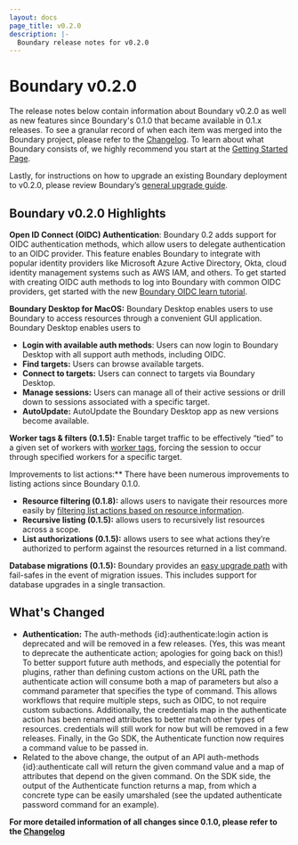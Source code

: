 ```yaml
---
layout: docs
page_title: v0.2.0
description: |-
  Boundary release notes for v0.2.0
---
```


# Boundary v0.2.0

The release notes below contain information about Boundary v0.2.0 as well as new features since Boundary's 0.1.0 that became available in 0.1.x releases. To see a granular record of when each item was merged into the Boundary project, please refer to the [Changelog](https://github.com/hashicorp/boundary/blob/main/CHANGELOG.md). To learn about what Boundary consists of, we highly recommend you start at the [Getting Started Page](/boundary/docs/getting-started).

Lastly, for instructions on how to upgrade an existing Boundary deployment to v0.2.0, please review Boundary’s [general upgrade guide](/boundary/tutorials/oss-configuration/upgrade-version).

## Boundary v0.2.0 Highlights

**Open ID Connect (OIDC) Authentication**: Boundary 0.2 adds support for OIDC authentication methods, which allow users to delegate authentication to an OIDC provider.
This feature enables Boundary to integrate with popular identity providers like Microsoft Azure Active Directory, Okta,
cloud identity management systems such as AWS IAM, and others. To get started with creating OIDC auth methods to log into Boundary with common OIDC providers,
get started with the new [Boundary OIDC learn tutorial](/boundary/tutorials).

**Boundary Desktop for MacOS:** Boundary Desktop enables users to use Boundary to access resources through a convenient GUI application. Boundary Desktop enables users to

- **Login with available auth methods**: Users can now login to Boundary Desktop with all support auth methods, including OIDC.
- **Find targets:** Users can browse available targets.
- **Connect to targets:** Users can connect to targets via Boundary Desktop.
- **Manage sessions:** Users can manage all of their active sessions or drill down to sessions associated with a specific target.
- **AutoUpdate:** AutoUpdate the Boundary Desktop app as new versions become available.

**Worker tags & filters (0.1.5):** Enable target traffic to be effectively “tied” to a given set of workers with [worker tags](/boundary/docs/concepts/filtering/worker-tags), forcing the session to occur through specified workers for a specific target.

Improvements to list actions:\*\* There have been numerous improvements to listing actions since Boundary 0.1.0.

- **Resource filtering (0.1.8):** allows users to navigate their resources more easily by [filtering list actions based on resource information](/boundary/docs/concepts/filtering/resource-listing).
- **Recursive listing (0.1.5):** allows users to recursively list resources across a scope.
- **List authorizations (0.1.5):** allows users to see what actions they’re authorized to perform against the resources returned in a list command.

**Database migrations (0.1.5):** Boundary provides an [easy upgrade path](/boundary/tutorials/oss-configuration/upgrade-version) with fail-safes in the event of migration issues.
This includes support for database upgrades in a single transaction.

## What's Changed

- **Authentication:** The auth-methods \{id}:authenticate:login action is deprecated and will be removed in a few releases. (Yes, this was meant to deprecate the authenticate action; apologies for going back on this!) To better support future auth methods, and especially the potential for plugins, rather than defining custom actions on the URL path the authenticate action will consume both a map of parameters but also a command parameter that specifies the type of command. This allows workflows that require multiple steps, such as OIDC, to not require custom subactions. Additionally, the credentials map in the authenticate action has been renamed attributes to better match other types of resources. credentials will still work for now but will be removed in a few releases. Finally, in the Go SDK, the Authenticate function now requires a command value to be passed in.
- Related to the above change, the output of an API auth-methods \{id}:authenticate call will return the given command value and a map of attributes that depend on the given command. On the SDK side, the output of the Authenticate function returns a map, from which a concrete type can be easily umarshaled (see the updated authenticate password command for an example).

**For more detailed information of all changes since 0.1.0, please refer to the [Changelog](https://github.com/hashicorp/boundary/blob/main/CHANGELOG.md)**
